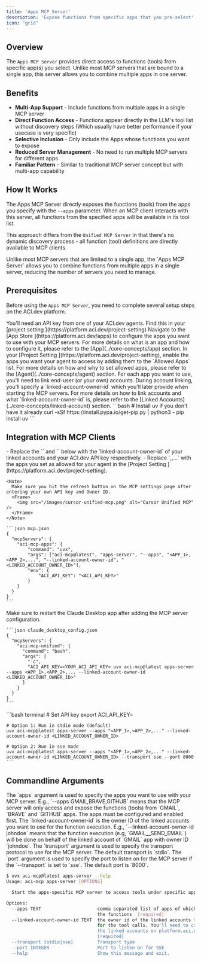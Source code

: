 ```yaml
---
title: 'Apps MCP Server'
description: 'Expose functions from specific apps that you pre-select'
icon: "grid"
---
```


## Overview

The `Apps MCP Server` provides direct access to functions (tools) from specific app(s) you select. Unlike most MCP servers that are bound to a single app, this server allows you to combine multiple apps in one server.

## Benefits

- **Multi-App Support** - Include functions from multiple apps in a single MCP server
- **Direct Function Access** - Functions appear directly in the LLM's tool list without discovery steps (Which usually have better performance if your usecase is very specific)
- **Selective Inclusion** - Only include the Apps whose functions you want to expose
- **Reduced Server Management** - No need to run multiple MCP servers for different apps
- **Familiar Pattern** - Similar to traditional MCP server concept but with multi-app capability

## How It Works

The Apps MCP Server directly exposes the functions (tools) from the apps you specify with the `--apps` parameter. When an MCP client interacts with this server, all functions from the specified apps will be available in its tool list.

This approach differs from the `Unified MCP Server` in that there's no dynamic discovery process - all function (tool) definitions are directly available to MCP clients.

<Note>
  Unlike most MCP servers that are limited to a single app, the `Apps MCP Server` allows you to combine functions from multiple apps in a single server, reducing the number of servers you need to manage.
</Note>

## Prerequisites

Before using the `Apps MCP Server`, you need to complete several setup steps on the ACI.dev platform.

<Steps>
  <Step title="Get your ACI.dev API Key">
    You'll need an API key from one of your ACI.dev agents. Find this in your [project setting <Icon icon="up-right-from-square"/>](https://platform.aci.dev/project-setting)
  </Step>
  <Step title="Configure Apps">
    Navigate to the [App Store <Icon icon="up-right-from-square"/>](https://platform.aci.dev/apps) to configure the apps you want to use with your MCP servers.
    <Note>
      For more details on what is an app and how to configure it, please refer to the [App](../core-concepts/app) section.
    </Note>
  </Step>
  <Step title="Set Allowed Apps">
    In your [Project Setting <Icon icon="up-right-from-square"/>](https://platform.aci.dev/project-setting), enable the apps you want your agent to access by adding them to the `Allowed Apps` list.
    <Note>
      For more details on how and why to set allowed apps, please refer to the [Agent](../core-concepts/agent) section.
    </Note>
  </Step>
  <Step title="Link Accounts For Each App">
    For each app you want to use, you'll need to link end-user (or your own) accounts. During account linking, you'll specify a `linked-account-owner-id` which you'll later provide when starting the MCP servers.
    <Note>
      For more details on how to link accounts and what `linked-account-owner-id` is, please refer to the [Linked Accounts](../core-concepts/linked-account) section.
    </Note>

  </Step>
  <Step title="Install the Package">
    ```bash
    # Install uv if you don't have it already
    curl -sSf https://install.pypa.io/get-pip.py | python3 -
    pip install uv
    ```
  </Step>
</Steps>



## Integration with MCP Clients
<Note>
  - Replace the `<LINKED_ACCOUNT_OWNER_ID>` and `<YOUR_ACI_API_KEY>` below with the `linked-account-owner-id` of your linked accounts and your ACI.dev API key respectively.
  - Replace `<APP_1>,<APP_2>,...` with the apps you set as allowed for your agent in the [Project Setting <Icon icon="up-right-from-square"/>](https://platform.aci.dev/project-setting).
</Note>

<AccordionGroup>

  <Accordion title="Cursor & Windsurf" icon="code">

    <Note>
      Make sure you hit the refresh button on the MCP settings page after entering your own API key and Owner ID.
      <Frame>
        <img src="/images/cursor-unified-mcp.png" alt="Cursor Unified MCP" />
      </Frame>
    </Note>

    ```json mcp.json
    {
      "mcpServers": {
        "aci-mcp-apps": {
            "command": "uvx",
            "args": ["aci-mcp@latest", "apps-server", "--apps", "<APP_1>,<APP_2>,...", "--linked-account-owner-id", "<LINKED_ACCOUNT_OWNER_ID>"],
            "env": {
                "ACI_API_KEY": "<ACI_API_KEY>"
            }
        }
      }
    }
    ```  
  </Accordion>

  <Accordion title="Claude Desktop" icon="message-bot">
    <Note>
    Make sure to restart the Claude Desktop app after adding the MCP server configuration.
    </Note>

    ```json claude_desktop_config.json
    {
      "mcpServers": {
        "aci-mcp-unified": {
          "command": "bash",
          "args": [
            "-c",
            "ACI_API_KEY=<YOUR_ACI_API_KEY> uvx aci-mcp@latest apps-server --apps <APP_1>,<APP_2>,... --linked-account-owner-id <LINKED_ACCOUNT_OWNER_ID>"
          ]
        }
      }
    }
    ``` 
  </Accordion>

  <Accordion title="Running Locally" icon="rectangle-terminal">
    ```bash terminal
    # Set API key
    export ACI_API_KEY=<YOUR_ACI_API_KEY>

    # Option 1: Run in stdio mode (default)
    uvx aci-mcp@latest apps-server --apps "<APP_1>,<APP_2>,..." --linked-account-owner-id <LINKED_ACCOUNT_OWNER_ID>

    # Option 2: Run in sse mode
    uvx aci-mcp@latest apps-server --apps "<APP_1>,<APP_2>,..." --linked-account-owner-id <LINKED_ACCOUNT_OWNER_ID> --transport sse --port 8000
    ```
  </Accordion>
</AccordionGroup>

## Commandline Arguments

<AccordionGroup>
  <Accordion title="[Required] --apps">
    The `apps` argument is used to specify the apps you want to use with your MCP server. E.g., `--apps GMAIL,BRAVE,GITHUB` means that the MCP server will only access and expose the functions (tools) from `GMAIL`, `BRAVE` and `GITHUB` apps.
    <Note>
      The apps must be configured and enabled first.
    </Note>
  </Accordion>
  <Accordion title="[Required] --linked-account-owner-id">
    The `linked-account-owner-id` is the owner ID of the linked accounts you want to use for the function execution. E.g., `--linked-account-owner-id johndoe` means that the function execution (e.g, `GMAIL__SEND_EMAIL`) will be done on behalf of the linked account of `GMAIL` app with owner ID `johndoe`.
  </Accordion>
  <Accordion title="[Optional] --transport">
    The `transport` argument is used to specify the transport protocol to use for the MCP server.
    The default transport is `stdio`.
  </Accordion>
  <Accordion title="[Optional] --port">
    The `port` argument is used to specify the port to listen on for the MCP server if the `--transport` is set to `sse`.
    The default port is `8000`.
  </Accordion>
</AccordionGroup>

```bash help
$ uvx aci-mcp@latest apps-server --help
Usage: aci-mcp apps-server [OPTIONS]

  Start the apps-specific MCP server to access tools under specific apps.

Options:
  --apps TEXT                     comma separated list of apps of which to use
                                  the functions  [required]
  --linked-account-owner-id TEXT  the owner id of the linked accounts to use
                                  for the tool calls. You'll need to create
                                  the linked accounts on platform.aci.dev
                                  [required]
  --transport [stdio|sse]         Transport type
  --port INTEGER                  Port to listen on for SSE
  --help                          Show this message and exit.
